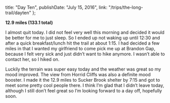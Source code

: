 
  title: "Day Ten",
  publishDate: "July 15, 2016",
  link: "/trips/the-long-trail/dayten"
};


**12.9 miles (133.1 total)**

I almost quit today. I did not feel very well this morning and decided it would be better for me to just sleep. So I ended up not waking up until 12:30 and after a quick breakfast/lunch hit the trail at about 1:15. I had decided a few miles in that I wanted my girlfriend to come pick me up at Brandon Gap, because I felt very sick and just didn’t want to hike anymore. I wasn’t able to contact her, so I hiked on.

Luckily the terrain was super easy today and the weather was great so my mood improved. The view from Horrid Cliffs was also a definite mood booster. I made it the 12.9 miles to Sucker Brook shelter by 7:15 and got to meet some pretty cool people there. I think I’m glad that I didn’t leave today, although I still don’t feel great so I’m looking forward to a day off, hopefully soon.
